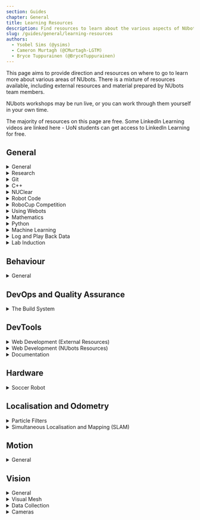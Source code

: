 ```yaml
---
section: Guides
chapter: General
title: Learning Resources
description: Find resources to learn about the various aspects of NUbots.
slug: /guides/general/learning-resources
authors:
  - Ysobel Sims (@ysims)
  - Cameron Murtagh (@CMurtagh-LGTM)
  - Bryce Tuppurainen (@BryceTuppurainen)
---
```


This page aims to provide direction and resources on where to go to learn more about various areas of NUbots. There is a mixture of resources available, including external resources and material prepared by NUbots team members.

NUbots workshops may be run live, or you can work through them yourself in your own time.

The majority of resources on this page are free. Some LinkedIn Learning videos are linked here - UoN students can get access to LinkedIn Learning for free.

## General

<details>
<summary>General</summary>

**Reading:**

- [Free Programming Books](https://github.com/EbookFoundation/free-programming-books) [GitHub]

**Videos:**

- [Virtual RoboCup Humanoid Open Workshops](https://www.youtube.com/watch?v=4QlER_D7DB4)

</details>

<details>
<summary>Research</summary>

**Tools:**

- [Litmaps](https://app.litmaps.co/)
- [Connected Papers](https://www.connectedpapers.com/)

</details>

<details>
<summary>Git</summary>

The NUbots team uses Git and GitHub in its development workflow. Almost any project done on the NUbots team involves using Git and GitHub.

**Reading:**

- [Git and PR Workflow](/guides/general/git) [NUbook]
- [GitHub Commands Cheat Sheet](https://education.github.com/git-cheat-sheet-education.pdf) [GitHub]
- [GitHub Official Documentation](https://developer.github.com/) [GitHub]

**Videos:**

- [Git, Git Tools and PR Workflow](https://www.youtube.com/watch?v=sLpEetN3lnk&t=00m00s) [YouTube]

**Tutorials and Miscellaneous Content:**

- [Git and the PR workflow](https://github.com/NUbots/GitDemos) [NUbots Workshop]
- [GitHub Skills](https://skills.github.com/) [GitHub]
- [GitHub for Education](https://education.github.com/) [GitHub] Free resources and content for students and academics

</details>

<details>
<summary>C++</summary>

The C++ programming language is used in the main robot codebase. Modern C++ and advanced C++ concepts are used in the codebase.

**Reading:**

- [C++ Documentation](https://en.cppreference.com/)

**Videos:**

- [C++ Basics](https://www.linkedin.com/learning/c-plus-plus-essential-training) [LinkedIn Learning]
- [C++ Advanced Topics](https://www.linkedin.com/learning/c-plus-plus-advanced-topics?u=75842122) [LinkedIn Learning]
- [CppCon](https://www.youtube.com/user/CppCon) (general interest C++ topics) [YouTube]

**Tutorials:**

- [Modern C++](https://github.com/NUbots/NULearning/blob/main/cpp/moderncpp.md) [NUbots Workshop]

</details>

<details>
<summary>NUClear</summary>

The NUbots robot code uses the NUClear framework. Anyone developing robot code needs to learn how to work with NUClear. NUClear was created at NUbots as part of a Software Engineering FYP.

**Reading:**

- [Official NUClear Documentation](https://readthedocs.org/projects/nuclear/)
- [NUClear](/system/foundations/nuclear) [NUbook]

**Videos:**

- [NUClear Basic Concepts](https://www.youtube.com/watch?v=Bx4yU-eA6bk&t=17m00s) [YouTube]
- [NUClear Example](https://www.youtube.com/watch?v=Bx4yU-eA6bk&t=32m00s) [YouTube]

**References:**

- [NUClear](https://github.com/Fastcode/NUClear) [GitHub]
- [NUClear Roles](https://github.com/Fastcode/NUClearRoles) [GitHub]
- [NUClearNet](https://github.com/Fastcode/NUClearNet.js) [GitHub]
- [NUClearExample](https://github.com/Fastcode/NUClearExample) [GitHub]

</details>

<details>
<summary>Robot Code</summary>

**Reading:**

- [Getting Started](/guides/main/getting-started) [NUbook]
- [System Overview](/system/foundations/overview) [NUbook]
- [Troubleshooting](/guides/general/troubleshooting) [NUbook]
- [Glossary](/guides/general/glossary) [NUbook]

**References:**

- [Robot Code](https://github.com/NUbots/NUbots) [GitHub]

</details>

<details>
<summary>RoboCup Competition</summary>

**Reading:**

- [RoboCup Resources](/team/robocup/resources) [NUbook]

**Videos:**

- [Referee Training Video](https://www.youtube.com/watch?v=HHOtAklrcJU) [YouTube]
- [RoboCupSoccer Overview](https://www.youtube.com/watch?v=BN7t9dTbRyI) [YouTube]

</details>

<details>
<summary>Using Webots</summary>

The Webots simulator is used in some RoboCup competitions and is the simulator we use to aid in development of the robots.

**Reading:**

- [Setting up Webots](/guides/tools/webots-setup)
- [Webots User Guide](https://cyberbotics.com/doc/guide/index)

**References:**

- [NUWebots](https://github.com/NUbots/NUWebots) [GitHub]
- [Webots 2022b](https://github.com/cyberbotics/webots/releases/R2022b) [GitHub]
- [Humanoid Leage Virtual Season Webots Repository](https://github.com/RoboCup-Humanoid-TC/hlvs_webots) [GitHub]

</details>

<details>
<summary>Mathematics</summary>

Mathematics is an integral part of any robotics system.

**Reading:**

- [Mathematics](/system/foundations/mathematics#linear-algebra) [NUbook]
- [Eigen C++ Linear Algebra Library](http://eigen.tuxfamily.org/dox/)
- [Wolfram Mathworld](http://mathworld.wolfram.com/)

**Videos:**

- [3Blue1Brown: Essence of Linear Algebra](https://www.youtube.com/playlist?list=PLZHQObOWTQDPD3MizzM2xVFitgF8hE_ab)
- [MIT Open Courseware: Linear Algebra](https://ocw.mit.edu/courses/18-06-linear-algebra-spring-2010/)

**References:**

- [Wolfram Alpha](https://www.wolframalpha.com/)
- [Eigen Source](https://gitlab.com/libeigen/eigen)

</details>

<details>
<summary>Python</summary>

Python is used to create tools in the main robot codebase.

**Videos:**

- [Python Essential Training](https://www.linkedin.com/learning/python-essential-training-2/) [LinkedIn Learning]

</details>

<details>
<summary>Machine Learning</summary>

Primarily used in the vision system, but could be used in any system.

**Reading:**

- [Dive into Deep Learning](https://d2l.ai/index.html)

**Videos:**

- [3Blue1Brown: Neural Networks](https://www.youtube.com/playlist?list=PLZHQObOWTQDNU6R1_67000Dx_ZCJB-3pi) [YouTube]
- [DeepLizard: Machine Learning & Deep Learning Fundamentals](https://www.youtube.com/watch?v=gZmobeGL0Yg&list=PLZbbT5o_s2xq7LwI2y8_QtvuXZedL6tQU) [YouTube]

**References:**

- [Official TensorFlow Documentation](https://www.tensorflow.org/overview)

</details>

<details>
<summary>Log and Play Back Data</summary>

**Reading:**

- [Data Recording and Playback Guide](/guides/main/data-recording-playback) [NUbook]
- [Logging](/system/subsystems/logging) [NUbook]

</details>

<details>
<summary>Lab Induction</summary>

The lab induction must be completed before getting swipe card access to the lab.

**Reading:**

- [Lab Induction](/team/induction) [NUbook]

**Tutorials:**

- NUbots lab inductions are run for new team members after they join.

</details>

## Behaviour

<details>
<summary>General</summary>

**Reading:**

- [Behaviour](/system/subsystems/behaviour) [NUbook]

**References:**

- [GameController](https://github.com/RoboCup-Humanoid-TC/GameController) [GitHub]
- [Communication Protocol](https://github.com/RoboCup-Humanoid-TC/RobocupProtocol) [GitHub]

</details>

## DevOps and Quality Assurance

<details>
<summary>The Build System</summary>

**Reading:**

- [DevOps Cheatsheet](https://github.com/sk3pp3r/cheat-sheet-pdf) [GitHub]
- [Build System](/system/foundations/build-system) [NUbook]
- [Configuration and Script System](/system/foundations/config-script) [NUbook]
- [Modern CMake](https://cliutils.gitlab.io/modern-cmake/)
- [ArchWiki](https://wiki.archlinux.org/)
- [Docker Deep Dive](https://books.google.com.au/books/about/Docker_Deep_Dive.html?id=860yswEACAAJ) [Book]

**Tutorials:**

- [Official CMake Tutorial](https://cmake.org/cmake/help/latest/guide/tutorial/index.html)

**References:**

- [Official Catch Documentation](https://github.com/catchorg/Catch2/blob/devel/docs/Readme.md)

</details>

## DevTools

<details>
<summary>Web Development (External Resources)</summary>

Web Development is used in the creation of [NUbook](/system/tools/nubook), which uses JavaScript, Gatsby and Tailwind, and [NUsight](/system/tools/nusight), which uses TypeScript, React and MobX. By working on these systems and going through these resources, you will gain valuable real world skill and experience that is often sought out in industry.

**Videos:**

- [egghead.io: A Beginner's Guide to React](https://egghead.io/courses/the-beginner-s-guide-to-react)
- [egghead.io: MobX](https://egghead.io/courses/manage-complex-state-in-react-apps-with-mobx)

**Tutorials:**

- [The Modern JavaScript Tutorial](https://javascript.info/)
- [Official Node.js Tutorial](https://nodejs.dev/learn)
- [Official Webpack Tutorial](https://webpack.js.org/guides/getting-started/)

**References:**

- [MDN Web Docs: JavaScript Resources](https://developer.mozilla.org/en-US/docs/Web/JavaScript)
- [Official TypeScript Documentation](https://www.typescriptlang.org/docs/handbook/)
- [Official React Documentation](https://reactjs.org/)
- [Official MobX Documentation](https://mobx.js.org/README.html)
- [Official Gatsby Documentation](https://www.gatsbyjs.com/docs/)
- [Official Tailwind Documentation](https://tailwindcss.com/docs)

</details>

<details>
<summary>Web Development (NUbots Resources)</summary>

**Reading:**

- [NUsight](/system/tools/nusight) [NUbook]

**Videos:**

- [NUsight](https://www.youtube.com/watch?v=4QlER_D7DB4) [Virtual RoboCup Humanoid Open Workshops]

**References:**

- [NUsight](https://github.com/NUbots/NUbots/tree/main/nusight2) [GitHub]
- [NUbook](https://github.com/NUbots/NUbook) [GitHub]

</details>

<details>
<summary>Documentation</summary>

Since NUbots is a student organisation, high turnover is unavoidable. To help combat the issues this creates, good documentation is key to the success of the team. This includes low level documentation in the form of code comments and high level documentation in the form of NUbook pages.

**Reading:**

- [NUbook](/system/tools/nubook) [NUbook]
- [Australian Network on Disability: A Beginner's Guide to Accessible Content](https://www.stylemanual.gov.au/accessible-and-inclusive-content)

**Tutorials:**

- [Google Technical Writing Course](https://developers.google.com/tech-writing) - free, in-class sessions are open to the public!

</details>

## Hardware

<details>
<summary>Soccer Robot</summary>

**Reading:**

- [Hardware Overview and Specifications](/system/hardware/overview) [NUbook]
- [Input](/system/subsystems/input) [NUbook]
- [Flashing a Robot](/guides/hardware/flashing) [NUbook]

**References:**

- [NUware](https://github.com/NUbots/NUware) [GitHub]

</details>

## Localisation and Odometry

<details>
<summary>Particle Filters</summary>

**Videos:**

- [Introduction to Autonomous Navigation](https://www.youtube.com/watch?v=Fw8JQ5Q-ZwU) [YouTube]
- [Understanding the Particle Filter](https://www.youtube.com/watch?v=NrzmH_yerBU) [YouTube]
- [Monte Carlo Localisation and Particle Filters](https://www.youtube.com/watch?v=MsYlueVDLI0) [YouTube]

</details>

<details>
<summary>Simultaneous Localisation and Mapping (SLAM)</summary>

**Videos:**

- [Introduction to SLAM](https://www.youtube.com/watch?v=saVZtgPyyJQ) [YouTube]

</details>

## Motion

<details> 
<summary>General</summary>

**Reading:**

- [Motion](/system/subsystems/motion) [NUbook]
- [Running and Tuning Scripts](/guides/main/tuning-and-running-scripts) [NUbook]

**References:**

- [Simscape](https://github.com/NUbots/Simscape) [GitHub]

</details>

## Vision

<details>
<summary>General</summary>

**Reading:**

- [Vision](/system/subsystems/vision) [NUbook]
- [Maintaining the Vision Subsystem](/guides/main/maintaining-subsystems#vision) [NUbook]

**Videos:**

- [3D Vision](https://www.youtube.com/watch?v=FhJwdtnVusY) [Virtual RoboCup Humanoid Open Workshops]

</details>

<details> 
<summary>Visual Mesh</summary>

**Reading:**

- [Visual Mesh Getting Started](/guides/tools/visualmesh) [NUbook]

**References:**

- [Visual Mesh](https://github.com/Fastcode/VisualMesh) [GitHub]

</details>

<details>
<summary>Data Collection</summary>

**Reading:**

- [NUpbr](/system/tools/nupbr) [NUbook]

**References:**

- [NUpbr](https://github.com/NUbots/NUpbr) [GitHub]

</details>

<details>
<summary>Cameras</summary>

**Reading:**

- [Hardware Overview: Cameras](/system/hardware/overview#cameras) [NUbook]
- [Input: Cameras](/system/subsystems/input#cameras) [NUbook]
- [Camera Calibration Guide](/guides/main/camera-calibration) [NUbook]

</details>

